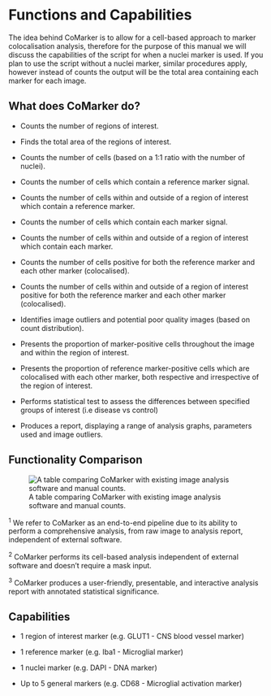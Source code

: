 # Functions and Capabilities

The idea behind CoMarker is to allow for a cell-based approach to marker colocalisation analysis, therefore for the purpose of this manual we will discuss the capabilities of the script for when a nuclei marker is used. If you plan to use the script without a nuclei marker, similar procedures apply, however instead of counts the output will be the total area containing each marker for each image.

## What does CoMarker do?

-   Counts the number of regions of interest.

-   Finds the total area of the regions of interest.

-   Counts the number of cells (based on a 1:1 ratio with the number of nuclei).

-   Counts the number of cells which contain a reference marker signal.

-   Counts the number of cells within and outside of a region of interest which contain a reference marker.

-   Counts the number of cells which contain each marker signal.

-   Counts the number of cells within and outside of a region of interest which contain each marker.

-   Counts the number of cells positive for both the reference marker and each other marker (colocalised).

-   Counts the number of cells within and outside of a region of interest positive for both the reference marker and each other marker (colocalised).

-   Identifies image outliers and potential poor quality images (based on count distribution).

-   Presents the proportion of marker-positive cells throughout the image and within the region of interest.

-   Presents the proportion of reference marker-positive cells which are colocalised with each other marker, both respective and irrespective of the region of interest.

-   Performs statistical test to assess the differences between specified groups of interest (i.e disease vs control)

-   Produces a report, displaying a range of analysis graphs, parameters used and image outliers.

## Functionality Comparison

![A table comparing CoMarker with existing image analysis software and manual counts.](images/Pipeline_comparison.png)

^1^ We refer to CoMarker as an end-to-end pipeline due to its ability to perform a comprehensive analysis, from raw image to analysis report, independent of external software.

^2^ CoMarker performs its cell-based analysis independent of external software and doesn't require a mask input.

^3^ CoMarker produces a user-friendly, presentable, and interactive analysis report with annotated statistical significance.

## Capabilities

-   1 region of interest marker (e.g. GLUT1 - CNS blood vessel marker)

-   1 reference marker (e.g. Iba1 - Microglial marker)

-   1 nuclei marker (e.g. DAPI - DNA marker)

-   Up to 5 general markers (e.g. CD68 - Microglial activation marker)
